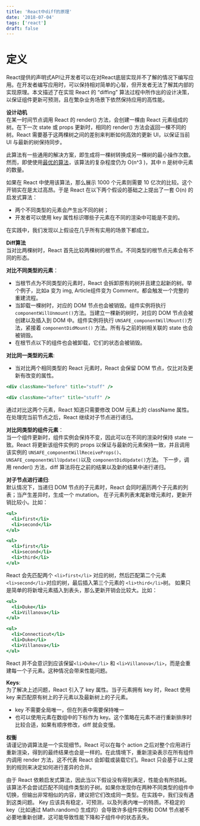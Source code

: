 ```yaml
---
title: 'React中diff的原理'
date: '2018-07-04'
tags: ['react']
draft: false
---
```


# 定义

React提供的声明式API让开发者可以在对React底层实现并不了解的情况下编写应用。在开发者编写应用时，可以保持相对简单的心智，但开发者无法了解其内部的实现原理。本文描述了在实现 React 的 “diffing” 算法过程中所作出的设计决策，以保证组件更新可预测，且在繁杂业务场景下依然保持应用的高性能。

**设计动机**  
在某一时间节点调用 React 的 render() 方法，会创建一棵由 React 元素组成的树。在下一次 state 或 props 更新时，相同的 render() 方法会返回一棵不同的树。React 需要基于这两棵树之间的差别来判断如何高效的更新 UI，以保证当前 UI 与最新的树保持同步。

此算法有一些通用的解决方案，即生成将一棵树转换成另一棵树的最小操作次数。然而，即使使用[最优的算法](https://grfia.dlsi.ua.es/ml/algorithms/references/editsurvey_bille.pdf)，该算法的复杂程度仍为 O(n^3 )，其中 n 是树中元素的数量。

如果在 React 中使用该算法，那么展示 1000 个元素则需要 10 亿次的比较。这个开销实在是太过高昂。于是 React 在以下两个假设的基础之上提出了一套 O(n) 的启发式算法：

- 两个不同类型的元素会产生出不同的树；
- 开发者可以使用 key 属性标识哪些子元素在不同的渲染中可能是不变的。

在实践中，我们发现以上假设在几乎所有实用的场景下都成立。

**Diff算法**  
当对比两棵树时，React 首先比较两棵树的根节点。不同类型的根节点元素会有不同的形态。

**对比不同类型的元素**：

- 当根节点为不同类型的元素时，React 会拆卸原有的树并且建立起新的树。举个例子，比如a 变为 img, Article组件变为 Comment，都会触发一个完整的重建流程。
- 当卸载一棵树时，对应的 DOM 节点也会被销毁。组件实例将执行 `componentWillUnmount()`方法。当建立一棵新的树时，对应的 DOM 节点会被创建以及插入到 DOM 中。组件实例将执行 `UNSAFE_componentWillMount()`方法，紧接着 `componentDidMount()` 方法。所有与之前的树相关联的 state 也会被销毁。
- 在根节点以下的组件也会被卸载，它们的状态会被销毁。

**对比同一类型的元素**:

- 当对比两个相同类型的 React 元素时，React 会保留 DOM 节点，仅比对及更新有改变的属性。

```jsx
<div className="before" title="stuff" />

<div className="after" title="stuff" />
```

通过对比这两个元素，React 知道只需要修改 DOM 元素上的 className 属性。
在处理完当前节点之后，React 继续对子节点进行递归。

**对比同类型的组件元素**：  
当一个组件更新时，组件实例会保持不变，因此可以在不同的渲染时保持 state 一致。React 将更新该组件实例的 props 以保证与最新的元素保持一致，并且调用该实例的  `UNSAFE_componentWillReceiveProps()`、`UNSAFE_componentWillUpdate()`以及 `componentDidUpdate()`方法。
下一步，调用 render() 方法，diff 算法将在之前的结果以及新的结果中进行递归。

**对子节点进行递归**:  
默认情况下，当递归 DOM 节点的子元素时，React 会同时遍历两个子元素的列表；当产生差异时，生成一个 mutation。
在子元素列表末尾新增元素时，更新开销比较小。比如：

```jsx
<ul>
  <li>first</li>
  <li>second</li>
</ul>

<ul>
  <li>first</li>
  <li>second</li>
  <li>third</li>
</ul>
```

React 会先匹配两个 `<li>first</li>` 对应的树，然后匹配第二个元素 `<li>second</li>`对应的树，最后插入第三个元素的 `<li>third</li>`树。
如果只是简单的将新增元素插入到表头，那么更新开销会比较大。比如：

```jsx
<ul>
  <li>Duke</li>
  <li>Villanova</li>
</ul>

<ul>
  <li>Connecticut</li>
  <li>Duke</li>
  <li>Villanova</li>
</ul>
```

React 并不会意识到应该保留`<li>Duke</li>` 和 `<li>Villanova</li>`，而是会重建每一个子元素。这种情况会带来性能问题。

**Keys**:  
为了解决上述问题，React 引入了 key 属性。当子元素拥有 key 时，React 使用 key 来匹配原有树上的子元素以及最新树上的子元素。

- key 不需要全局唯一，但在列表中需要保持唯一
- 也可以使用元素在数组中的下标作为 key。这个策略在元素不进行重新排序时比较合适，如果有顺序修改，diff 就会变慢。

**权衡**  
请谨记协调算法是一个实现细节。React 可以在每个 action 之后对整个应用进行重新渲染，得到的最终结果也会是一样的。在此情境下，重新渲染表示在所有组件内调用 render 方法，这不代表 React 会卸载或装载它们。React 只会基于以上提到的规则来决定如何进行差异的合并。

由于 React 依赖启发式算法，因此当以下假设没有得到满足，性能会有所损耗。
该算法不会尝试匹配不同组件类型的子树。如果你发现你在两种不同类型的组件中切换，但输出非常相似的内容，建议把它们改成同一类型。在实践中，我们没有遇到这类问题。
Key 应该具有稳定，可预测，以及列表内唯一的特质。不稳定的 key（比如通过 Math.random() 生成的）会导致许多组件实例和 DOM 节点被不必要地重新创建，这可能导致性能下降和子组件中的状态丢失。
